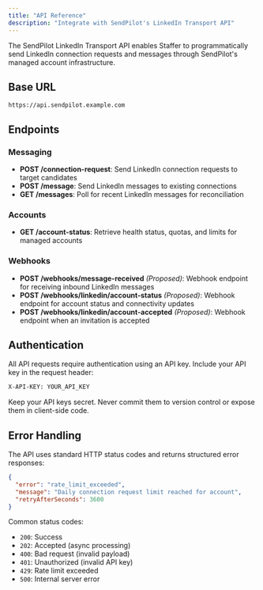 ```yaml
---
title: "API Reference"
description: "Integrate with SendPilot's LinkedIn Transport API"
---
```


The SendPilot LinkedIn Transport API enables Staffer to programmatically send LinkedIn connection requests and messages through SendPilot's managed account infrastructure.

## Base URL

```
https://api.sendpilot.example.com
```

## Endpoints

### Messaging
* **POST /connection-request**: Send LinkedIn connection requests to target candidates
* **POST /message**: Send LinkedIn messages to existing connections
* **GET /messages**: Poll for recent LinkedIn messages for reconciliation

### Accounts
* **GET /account-status**: Retrieve health status, quotas, and limits for managed accounts

### Webhooks
* **POST /webhooks/message-received** *(Proposed)*: Webhook endpoint for receiving inbound LinkedIn messages
* **POST /webhooks/linkedin/account-status** *(Proposed)*: Webhook endpoint for account status and connectivity updates
* **POST /webhooks/linkedin/account-accepted** *(Proposed)*: Webhook endpoint when an invitation is accepted

## Authentication

All API requests require authentication using an API key. Include your API key in the request header:

```bash
X-API-KEY: YOUR_API_KEY
```

<Warning>
Keep your API keys secret. Never commit them to version control or expose them in client-side code.
</Warning>

## Error Handling

The API uses standard HTTP status codes and returns structured error responses:

```json
{
  "error": "rate_limit_exceeded",
  "message": "Daily connection request limit reached for account",
  "retryAfterSeconds": 3600
}
```

Common status codes:
- `200`: Success
- `202`: Accepted (async processing)
- `400`: Bad request (invalid payload)
- `401`: Unauthorized (invalid API key)
- `429`: Rate limit exceeded
- `500`: Internal server error

